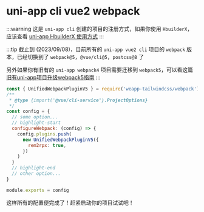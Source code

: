 
# uni-app cli vue2 webpack

:::warning
这是 `uni-app cli` 创建的项目的注册方式，如果你使用 `HbuilderX`，应该查看 [uni-app HbuilderX 使用方式](/docs/quick-start/frameworks/hbuilderx)
:::

<ExternalClassesReminder framework="uni-app" />

:::tip
截止到 (2023/09/08)，目前所有的 `uni-app vue2 cli` 项目的 `webpack` 版本，已经切换到了 `webpack@5`，`@vue/cli@5`，`postcss@8` 了

另外如果你有旧有的 `uni-app webpack4` 项目需要迁移到 `webpack5`，可以看这篇 [旧有uni-app项目升级webpack5指南](/docs/upgrade/uni-app)
:::

```js title="vue.config.js"
const { UnifiedWebpackPluginV5 } = require('weapp-tailwindcss/webpack')
/**
 * @type {import('@vue/cli-service').ProjectOptions}
 */
const config = {
  // some option...
  // highlight-start
  configureWebpack: (config) => {
    config.plugins.push(
      new UnifiedWebpackPluginV5({
        rem2rpx: true,
      })
    )
  }
  // highlight-end
  // other option...
}

module.exports = config
```

这样所有的配置便完成了！赶紧启动你的项目试试吧！
